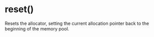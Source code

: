 # reset()

Resets the allocator, setting the current allocation pointer back to the
beginning of the memory pool.
